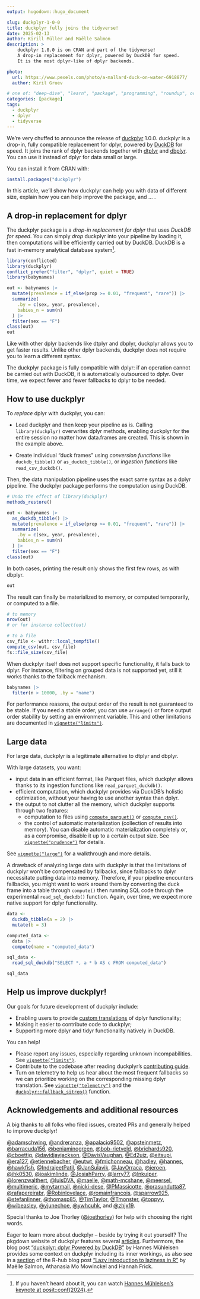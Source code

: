 ```yaml
---
output: hugodown::hugo_document

slug: duckplyr-1-0-0
title: duckplyr fully joins the tidyverse!
date: 2025-02-13
author: Kirill Müller and Maëlle Salmon
description: >
    duckplyr 1.0.0 is on CRAN and part of the tidyverse!
    A drop-in replacement for dplyr, powered by DuckDB for speed.
    It is the most dplyr-like of dplyr backends.

photo:
  url: https://www.pexels.com/photo/a-mallard-duck-on-water-6918877/
  author: Kiril Gruev

# one of: "deep-dive", "learn", "package", "programming", "roundup", or "other"
categories: [package]
tags:
  - duckplyr
  - dplyr
  - tidyverse
---
```


<!--
TODO:
* [x] Look over / edit the post's title in the yaml
* [x] Edit (or delete) the description; note this appears in the Twitter card
* [x] Pick category and tags (see existing with `hugodown::tidy_show_meta()`)
* [x] Find photo & update yaml metadata
* [x] Create `thumbnail-sq.jpg`; height and width should be equal
* [x] Create `thumbnail-wd.jpg`; width should be >5x height
* [x] `hugodown::use_tidy_thumbnails()`
* [x] Add intro sentence, e.g. the standard tagline for the package
* [x] `usethis::use_tidy_thanks()`
-->

We're very chuffed to announce the release of [duckplyr](https://duckplyr.tidyverse.org) 1.0.0.
duckplyr is a drop-in, fully compatible replacement for dplyr, powered by [DuckDB](https://duckdb.org/) for speed.
It joins the rank of dplyr backends together with [dtplyr](https://dtplyr.tidyverse.org) and [dbplyr](https://dbplyr.tidyverse.org).
You can use it instead of dplyr for data small or large.

<!-- FIXME:

We have many more dplyr backends, the two above are just from the tidyverse.
GitHub search: https://github.com/search?q=org%3Acran+%2FS3method%5B%28%5D%28mutate%7Csummarise%29+*%2C%2F&type=code
Do we need an "awesome dplyr" like https://github.com/krlmlr/awesome-vctrs/?

-->

You can install it from CRAN with:

```r
install.packages("duckplyr")
```

In this article, we'll show how duckplyr can help you with data of different size, explain how you can help improve the package, and ... .

## A drop-in replacement for dplyr

The duckplyr package is a _drop-in replacement for dplyr_ that uses _DuckDB for speed_.
You can simply _drop_ duckplyr into your pipeline by loading it, then computations will be efficiently carried out by DuckDB.
DuckDB is a fast in-memory analytical database system[^duckdb].

[^duckdb]: If you haven't heard about it, you can watch [Hannes Mühleisen's keynote at posit::conf(2024)](https://www.youtube.com/watch?v=GELhdezYmP0&feature=youtu.be).


```r
library(conflicted)
library(duckplyr)
conflict_prefer("filter", "dplyr", quiet = TRUE)
library(babynames)

out <- babynames |>
  mutate(prevalence = if_else(prop >= 0.01, "frequent", "rare")) |>
  summarize(
    .by = c(sex, year, prevalence),
    babies_n = sum(n)
  ) |>
  filter(sex == "F")
class(out)
out
```

Like with other dplyr backends like dtplyr and dbplyr, duckplyr allows you to get faster results.
Unlike other dplyr backends, duckplyr does not require you to learn a different syntax.

The duckplyr package is fully compatible with dplyr: if an operation cannot be carried out with DuckDB, it is automatically outsourced to dplyr.
Over time, we expect fewer and fewer fallbacks to dplyr to be needed.

## How to use duckplyr

To _replace_ dplyr with duckplyr, you can:

- Load duckplyr and then keep your pipeline as is. Calling `library(duckplyr)` overwrites dplyr methods, enabling duckplyr for the entire session no matter how data.frames are created.
    This is shown in the example above.

- Create individual "duck frames" using _conversion functions_ like `duckdb_tibble()` or `as_duckdb_tibble()`, or _ingestion functions_ like `read_csv_duckdb()`.


Then, the data manipulation pipeline uses the exact same syntax as a dplyr pipeline.
The duckplyr package performs the computation using DuckDB.

```r
# Undo the effect of library(duckplyr)
methods_restore()

out <- babynames |>
  as_duckdb_tibble() |>
  mutate(prevalence = if_else(prop >= 0.01, "frequent", "rare")) |>
  summarize(
    .by = c(sex, year, prevalence),
    babies_n = sum(n)
  ) |>
  filter(sex == "F")
class(out)
```

In both cases, printing the result only shows the first few rows, as with dbplyr.

```r
out
```

The result can finally be materialized to memory, or computed temporarily, or computed to a file.

```r
# to memory
nrow(out)
# or for instance collect(out)

# to a file
csv_file <- withr::local_tempfile()
compute_csv(out, csv_file)
fs::file_size(csv_file)
```

When duckplyr itself does not support specific functionality, it falls back to dplyr.
For instance, filtering on grouped data is not supported yet, still it works thanks to the fallback mechanism.

```r
babynames |>
  filter(n > 10000, .by = "name")
```

For performance reasons, the output order of the result is not guaranteed to be stable.
If you need a stable order, you can use `arrange()` or force output order stability by setting an environment variable.
This and other limitations are documented in [`vignette("limits")`](https://duckplyr.tidyverse.org/articles/limits.html).

## Large data

For large data, duckplyr is a legitimate alternative to dtplyr and dbplyr.

With large datasets, you want:

- input data in an efficient format, like Parquet files, which duckplyr allows thanks to its ingestion functions like `read_parquet_duckdb()`.
- efficient computation, which duckplyr provides via DuckDB's holistic optimization, without your having to use another syntax than dplyr.
- the output to not clutter all the memory, which duckplyr supports through two features:
    - computation to files using  [`compute_parquet()`](https://duckplyr.tidyverse.org/reference/compute_file.html) or [`compute_csv()`](https://duckplyr.tidyverse.org/reference/compute_file.html).
    - the control of automatic materialization (collection of results into memory). You can disable automatic materialization completely or, as a compromise, disable it up to a certain output size. See [`vignette("prudence")`](https://duckplyr.tidyverse.org/articles/prudence.html) for details.

See [`vignette("large")`](https://duckplyr.tidyverse.org/articles/large.html) for a walkthrough and more details.

A drawback of analyzing large data with duckplyr is that the limitations of duckplyr won't be compensated by fallbacks, since fallbacks to dplyr necessitate putting data into memory.
Therefore, if your pipeline encounters fallbacks, you might want to work around them by converting the duck frame into a table through `compute()` then running SQL code through the experimental `read_sql_duckdb()` function.
Again, over time, we expect more native support for dplyr functionality.

```r
data <-
  duckdb_tibble(a = 2) |>
  mutate(b = 3)

computed_data <-
  data |>
  compute(name = "computed_data")

sql_data <-
  read_sql_duckdb("SELECT *, a * b AS c FROM computed_data")

sql_data
```

## Help us improve duckplyr!

Our goals for future development of duckplyr include:

- Enabling users to provide [custom translations](https://github.com/tidyverse/duckplyr/issues/158) of dplyr functionality;
- Making it easier to contribute code to duckplyr;
- Supporting more dplyr and tidyr functionality natively in DuckDB.

You can help!

- Please report any issues, especially regarding unknown incompabilities. See [`vignette("limits")`](https://duckplyr.tidyverse.org/articles/limits.html).
- Contribute to the codebase after reading duckplyr's [contributing guide](https://duckplyr.tidyverse.org/CONTRIBUTING.html).
- Turn on telemetry to help us hear about the most frequent fallbacks so we can prioritize working on the corresponding missing dplyr translation. See [`vignette("telemetry")`](https://duckplyr.tidyverse.org/articles/telemetry.html) and the [`duckplyr::fallback_sitrep()`](https://duckplyr.tidyverse.org/reference/fallback.html) function.

## Acknowledgements and additional resources

A big thanks to all folks who filed issues, created PRs and generally helped to improve duckplyr!

<!-- FIXME: Can we use_tidy_thanks also for the duckdb repo?, and perhaps merge the two? -->

[&#x0040;adamschwing](https://github.com/adamschwing), [&#x0040;andreranza](https://github.com/andreranza), [&#x0040;apalacio9502](https://github.com/apalacio9502), [&#x0040;apsteinmetz](https://github.com/apsteinmetz), [&#x0040;barracuda156](https://github.com/barracuda156), [&#x0040;beniaminogreen](https://github.com/beniaminogreen), [&#x0040;bob-rietveld](https://github.com/bob-rietveld), [&#x0040;brichards920](https://github.com/brichards920), [&#x0040;cboettig](https://github.com/cboettig), [&#x0040;davidjayjackson](https://github.com/davidjayjackson), [&#x0040;DavisVaughan](https://github.com/DavisVaughan), [&#x0040;Ed2uiz](https://github.com/Ed2uiz), [&#x0040;eitsupi](https://github.com/eitsupi), [&#x0040;era127](https://github.com/era127), [&#x0040;etiennebacher](https://github.com/etiennebacher), [&#x0040;eutwt](https://github.com/eutwt), [&#x0040;fmichonneau](https://github.com/fmichonneau), [&#x0040;hadley](https://github.com/hadley), [&#x0040;hannes](https://github.com/hannes), [&#x0040;hawkfish](https://github.com/hawkfish), [&#x0040;IndrajeetPatil](https://github.com/IndrajeetPatil), [&#x0040;JanSulavik](https://github.com/JanSulavik), [&#x0040;JavOrraca](https://github.com/JavOrraca), [&#x0040;jeroen](https://github.com/jeroen), [&#x0040;jhk0530](https://github.com/jhk0530), [&#x0040;joakimlinde](https://github.com/joakimlinde), [&#x0040;JosiahParry](https://github.com/JosiahParry), [&#x0040;larry77](https://github.com/larry77), [&#x0040;lnkuiper](https://github.com/lnkuiper), [&#x0040;lorenzwalthert](https://github.com/lorenzwalthert), [&#x0040;luisDVA](https://github.com/luisDVA), [&#x0040;maelle](https://github.com/maelle), [&#x0040;math-mcshane](https://github.com/math-mcshane), [&#x0040;meersel](https://github.com/meersel), [&#x0040;multimeric](https://github.com/multimeric), [&#x0040;mytarmail](https://github.com/mytarmail), [&#x0040;nicki-dese](https://github.com/nicki-dese), [&#x0040;PMassicotte](https://github.com/PMassicotte), [&#x0040;prasundutta87](https://github.com/prasundutta87), [&#x0040;rafapereirabr](https://github.com/rafapereirabr), [&#x0040;Robinlovelace](https://github.com/Robinlovelace), [&#x0040;romainfrancois](https://github.com/romainfrancois), [&#x0040;sparrow925](https://github.com/sparrow925), [&#x0040;stefanlinner](https://github.com/stefanlinner), [&#x0040;thomasp85](https://github.com/thomasp85), [&#x0040;TimTaylor](https://github.com/TimTaylor), [&#x0040;Tmonster](https://github.com/Tmonster), [&#x0040;toppyy](https://github.com/toppyy), [&#x0040;wibeasley](https://github.com/wibeasley), [&#x0040;yjunechoe](https://github.com/yjunechoe), [&#x0040;ywhcuhk](https://github.com/ywhcuhk), and [&#x0040;zhjx19](https://github.com/zhjx19).

Special thanks to Joe Thorley ([&#x0040;joethorley](https://github.com/joethorley)) for help with choosing the right words.

Eager to learn more about duckplyr -- beside by trying it out yourself?
The pkgdown website of duckplyr features several [articles](https://duckplyr.tidyverse.org/articles/).
Furthermore, the blog post ["duckplyr: dplyr Powered by DuckDB"](https://duckdb.org/2024/04/02/duckplyr.html) by Hannes Mühleisen provides some context on duckplyr including its inner workings, as also see in a [section](https://blog.r-hub.io/2025/02/13/lazy-meanings/#duckplyr-lazy-evaluation-and-prudence) of the R-hub blog post ["Lazy introduction to laziness in R"](https://blog.r-hub.io/2025/02/13/lazy-meanings/) by Maëlle Salmon, Athanasia Mo Mowinckel and Hannah Frick. 
